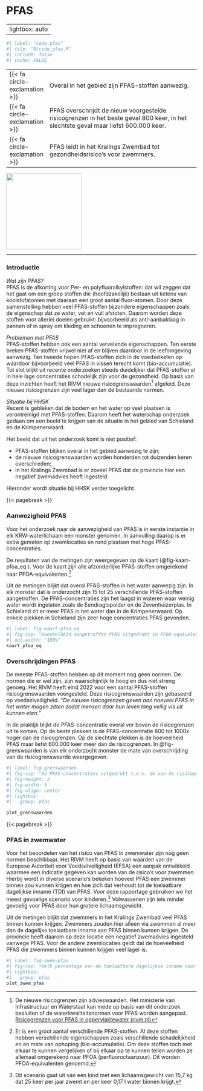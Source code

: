 # PFAS {#sec-pfas}

---
lightbox: auto
---

```r
#| label: "code-pfas"
#| file: "R/code_pfas.R"
#| include: false
#| cache: FALSE

```

::: samenvatting
|                                          |                                                                                                                                     |
|---|------------------------------------------------------------|
| [{{< fa circle-exclamation >}}]{.oranje} | Overal in het gebied zijn PFAS-stoffen aanwezig.                                                                                    |
| [{{< fa circle-exclamation >}}]{.oranje} | PFAS overschrijdt de nieuw voorgestelde risicogrenzen in het beste geval 800 keer, in het slechtste geval maar liefst 600.000 keer. |
| [{{< fa circle-exclamation >}}]{.oranje} | PFAS leidt in het Kralings Zwembad tot gezondheidsrisico's voor zwemmers.                                                           |

::: aside
![](images%5Cvince_sad2.svg){.nolightbox fig-align="center" width="200"}
:::
:::

------------------------------------------------------------------------

### Introductie {.unnumbered}

*Wat zijn PFAS?*\
PFAS is de afkorting voor Per- en polyfluoralkylstoffen: dat wil zeggen dat het gaat om een groep stoffen die (hoofdzakelijk) bestaan uit ketens van koolstofatomen met daaraan een groot aantal fluor-atomen. Door deze samenstelling hebben veel PFAS-stoffen bijzondere eigenschappen zoals de eigenschap dat ze water, vet en vuil afstoten. Daarom worden deze stoffen voor allerlei doelen gebruikt: bijvoorbeeld als anti-aanbaklaag in pannen of in spray om kleding en schoenen te impregneren.

*Problemen met PFAS*\
PFAS-stoffen hebben ook een aantal vervelende eigenschappen. Ten eerste breken PFAS-stoffen vrijwel niet af en blijven daardoor in de leefomgeving aanwezig. Ten tweede hopen PFAS-stoffen zich in de voedselketen op waardoor bijvoorbeeld veel PFAS in vissen terecht komt (bio-accumulatie). Tot slot blijkt uit recente onderzoeken steeds duidelijker dat PFAS-stoffen al in hele lage concentraties schadelijk zijn voor de gezondheid. Op basis van deze inzichten heeft het RIVM nieuwe risicogrenswaarden[^07-pfas-1] afgeleid. Deze nieuwe risicogrenzen zijn veel lager dan de bestaande normen.

[^07-pfas-1]: De nieuwe risicogrenzen zijn advieswaarden. Het ministerie van Infrastructuur en Waterstaat kan mede op basis van dit onderzoek besluiten of de waterkwaliteitsnormen voor PFAS worden aangepast.\
    [Risicogrenzen voor PFAS in oppervlaktewater (rivm.nl)](https://www.rivm.nl/bibliotheek/rapporten/2022-0074.pdf)

*Situatie bij HHSK*\
Recent is gebleken dat de bodem en het water op veel plaatsen is verontreinigd met PFAS-stoffen. Daarom heeft het waterschap onderzoek gedaan om een beeld te krijgen van de situatie in het gebied van Schieland en de Krimpenerwaard.

Het beeld dat uit het onderzoek komt is niet positief:

-   PFAS-stoffen blijken overal in het gebied aanwezig te zijn;
-   de nieuwe risicogrenswaarden worden honderden tot duizenden keren overschreden;
-   in het Kralings Zwembad is er zoveel PFAS dat de provincie hier een negatief zwemadvies heeft ingesteld.

Hieronder wordt situatie bij HHSK verder toegelicht.

{{< pagebreak >}}

### Aanwezigheid PFAS {.unnumbered}

Voor het onderzoek naar de aanwezigheid van PFAS is in eerste instantie in elk KRW-waterlichaam een monster genomen. In aanvulling daarop is er extra gemeten op zwemlocaties en rond plaatsen met hoge PFAS-concentraties.

De resultaten van de metingen zijn weergegeven op de kaart (@fig-kaart-pfoa_eq ). Voor de kaart zijn alle afzonderlijke PFAS-stoffen omgerekend naar PFOA-equivalenten.[^07-pfas-2]

[^07-pfas-2]: Er is een groot aantal verschillende PFAS-stoffen. Al deze stoffen hebben verschillende eigenschappen zoals verschillende schadelijkheid en en mate van ophoping (bio-accumulatie). Om deze stoffen toch met elkaar te kunnen vergelijken of bij elkaar op te kunnen tellen worden ze allemaal omgerekend naar PFOA (perfluoroctaanzuur). Dit worden PFOA-equivalenten genoemd.

Uit de metingen blijkt dat overal PFAS-stoffen in het water aanwezig zijn. In elk monster dat is onderzocht zijn 15 tot 25 verschillende PFAS-stoffen aangetroffen. De PFAS-concentraties zijn het laagst in wateren waar weinig water wordt ingelaten zoals de Eendragtspolder en de Zevenhuizerplas. In Schieland zit er meer PFAS in het water dan in de Krimpenerwaard. Op enkele plekken in Schieland zijn zeer hoge concentraties PFAS gevonden.

```r
#| label: fig-kaart-pfoa_eq
#| fig-cap: "Hoeveelheid aangetroffen PFAS uitgedrukt in PFOA-equivalenten."
#| out-width: "100%"
kaart_pfoa_eq
```

### Overschrijdingen PFAS {.unnumbered}

De meeste PFAS-stoffen hebben op dit moment nog geen normen. De normen die er wel zijn, zijn waarschijnlijk te hoog en dus niet streng genoeg. Het RIVM heeft eind 2022 voor een aantal PFAS-stoffen risicogrenswaarden voorgesteld. Deze risicogrenswaarden zijn gebaseerd op voedselveiligheid. *"De nieuwe risicogrenzen geven aan hoeveel PFAS in het water mogen zitten zodat mensen daar hun leven lang veilig vis uit kunnen eten."*

In de praktijk blijkt de PFAS-concentratie overal ver boven de risicogrenzen uit te komen. Op de beste plekken is de PFAS-concentratie 800 tot 1000x hoger dan de risicogrenzen. Op de slechtste plekken is de hoeveelheid PFAS maar liefst 600.000 keer meer dan de risicogrenzen. In @fig-grenswaarden is van elk onderzocht monster de mate van overschrijding van de risicogrenswaarde weergegeven.

::: column-body-outset
```r
#| label: fig-grenswaarden
#| fig-cap: "De PFAS-concentraties uitgedrukt t.o.v. de van de risicogrenzen die zijn voorgesteld door het RIVM.<br>Voor de figuur zijn de overschrijdingsfactoren van de afzonderlijke PFAS-stoffen bij elkaar opgeteld."
#| fig-height: 2
#| fig-width: 9
#| fig-align: center
#| lightbox:
#|   group: pfas

plot_grenswaarden

```
:::

{{< pagebreak >}}

### PFAS in zwemwater {.unnumbered}

Voor het beoordelen van het risico van PFAS in zwemwater zijn nog geen normen beschikbaar. Het RIVM heeft op basis van waarden van de Europese Autoriteit voor Voedselveiligheid (EFSA) een aanpak ontwikkeld waarmee een indicatie gegeven kan worden van de risico's voor zwemmen. Hierbij wordt in diverse scenario's bekeken hoeveel PFAS een zwemmer binnen zou kunnen krijgen en hoe zich dat verhoudt tot de toelaatbare dagelijkse inname (TDI) van PFAS. Voor deze rapportage gebruiken we het meest gevoelige scenario voor kinderen.[^07-pfas-3] Volwassenen zijn iets minder gevoelig voor PFAS door hun grotere lichaamsgewicht.

[^07-pfas-3]: Dit scenario gaat uit van een kind met een lichaamsgewicht van 15,7 kg dat 25 keer per jaar zwemt en per keer 0,17 l water binnen krijgt.

Uit de metingen blijkt dat zwemmers in het Kralings Zwembad veel PFAS binnen kunnen krijgen. Zwemmers zouden hier alleen via zwemmen al meer dan de dagelijks toelaatbare inname aan PFAS binnen kunnen krijgen. De provincie heeft daarom op deze locatie een negatief zwemadvies ingesteld vanwege PFAS. Voor de andere zwemlocaties geldt dat de hoeveelheid PFAS die zwemmers binnen kunnen krijgen veel lager is.

```r
#| label: fig-zwem-pfas
#| fig-cap: "Welk percentage van de toelaatbare dagelijkse inname voor PFAS kan een kind binnenkrijgen?"
#| lightbox:
#|   group: pfas
plot_zwem_pfas

```
